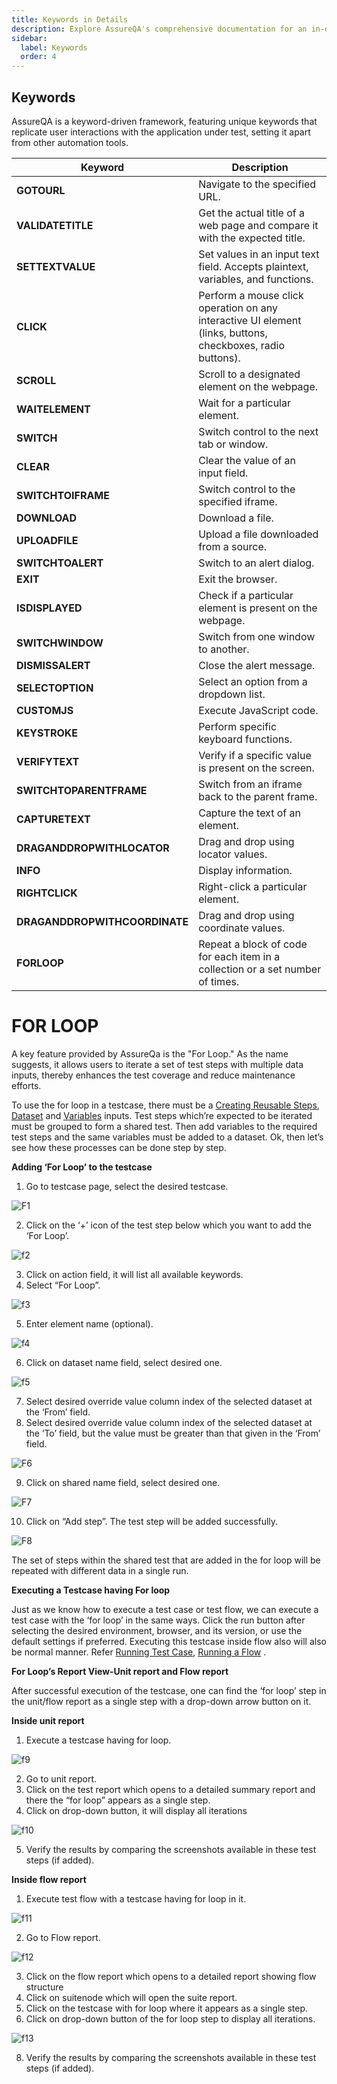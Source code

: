```yaml
---
title: Keywords in Details
description: Explore AssureQA's comprehensive documentation for an in-depth look at our services and tools.
sidebar:
  label: Keywords
  order: 4
---
```


## Keywords

AssureQA is a keyword-driven framework, featuring unique keywords that replicate user interactions with the application under test, setting it apart from other automation tools.

| **Keyword**                   | **Description**                                                                 |
| ----------------------------- | ------------------------------------------------------------------------------- |
| **GOTOURL**                   | Navigate to the specified URL.                                                   |
| **VALIDATETITLE**             | Get the actual title of a web page and compare it with the expected title.       |
| **SETTEXTVALUE**              | Set values in an input text field. Accepts plaintext, variables, and functions.  |
| **CLICK**                     | Perform a mouse click operation on any interactive UI element (links, buttons, checkboxes, radio buttons). |
| **SCROLL**                    | Scroll to a designated element on the webpage.                                   |
| **WAITELEMENT**               | Wait for a particular element.                                                   |
| **SWITCH**                    | Switch control to the next tab or window.                                        |
| **CLEAR**                     | Clear the value of an input field.                                               |
| **SWITCHTOIFRAME**            | Switch control to the specified iframe.                                          |
| **DOWNLOAD**                  | Download a file.                                                                |
| **UPLOADFILE**                | Upload a file downloaded from a source.                                          |
| **SWITCHTOALERT**             | Switch to an alert dialog.                                                       |
| **EXIT**                      | Exit the browser.                                                               |
| **ISDISPLAYED**               | Check if a particular element is present on the webpage.                         |
| **SWITCHWINDOW**              | Switch from one window to another.                                               |
| **DISMISSALERT**              | Close the alert message.                                                        |
| **SELECTOPTION**              | Select an option from a dropdown list.                                           |
| **CUSTOMJS**                  | Execute JavaScript code.                                                         |
| **KEYSTROKE**                 | Perform specific keyboard functions.                                             |
| **VERIFYTEXT**                | Verify if a specific value is present on the screen.                             |
| **SWITCHTOPARENTFRAME**       | Switch from an iframe back to the parent frame.                                  |
| **CAPTURETEXT**               | Capture the text of an element.                                                  |
| **DRAGANDDROPWITHLOCATOR**    | Drag and drop using locator values.                                              |
| **INFO**                      | Display information.                                                            |
| **RIGHTCLICK**                | Right-click a particular element.                                                |
| **DRAGANDDROPWITHCOORDINATE** | Drag and drop using coordinate values.                                           |
| **FORLOOP**                   | Repeat a block of code for each item in a collection or a set number of times.   |


# FOR LOOP

A key feature provided by AssureQa is the "For Loop." As the name suggests, it allows users to iterate a set of test steps with multiple data inputs, thereby enhances the test coverage and reduce maintenance efforts.

To use the for loop in a testcase, there must be a [Creating Reusable Steps](), [Dataset]() and [Variables]() inputs. Test steps which’re expected to be iterated must be grouped to form a shared test. Then add variables to the required test steps and the same variables must be added to a dataset. Ok, then let’s see how these processes can be done step by step.

**Adding ‘For Loop’ to the testcase**

1. Go to testcase page, select the desired testcase.

![F1](../../images/F1.png)

2. Click on the ‘+’ icon of the test step below which you want to add the ‘For Loop’.

![f2](../../images/f2.png)

3. Click on action field, it will list all available keywords.
4. Select “For Loop”.

![f3](../../images/f3.png)

5. Enter element name (optional).

![f4](../../images/f4.png)

6. Click on dataset name field, select desired one.

![f5](../../images/f5.jpg)

7. Select desired override value column index of the selected dataset at the ‘From’ field.
8. Select desired override value column index of the selected dataset at the ‘To’ field, but the value must be greater than that given in the ‘From’ field.

![F6](../../images/f6.png)

9. Click on shared name field, select desired one.

![F7](../../images/f7.png)

10. Click on “Add step”. The test step will be added successfully.

![F8](../../images/F8.png)

The set of steps within the shared test that are added in the for loop will be repeated with different data in a single run.

**Executing a Testcase having For loop**

Just as we know how to execute a test case or test flow, we can execute a test case with the ‘for loop’ in the same ways. Click the run button after selecting the desired environment, browser, and its version, or use the default settings if preferred. Executing this testcase inside flow also will also be normal manner.
Refer [Running Test Case](), [Running a Flow]() .

**For Loop’s Report View-Unit report and Flow report**

After successful execution of the testcase, one can find the ‘for loop’ step in the unit/flow report as a single step with a drop-down arrow button on it.

**Inside unit report**

 1. Execute a testcase having for loop.
 
 ![f9](../../images/f9.png)

 2. Go to unit report.
 3. Click on the test report which opens to a detailed summary report and there the “for loop” appears as a single step.
 4. Click on drop-down button, it will display all iterations

 ![f10](../../images/f10.png)

 5. Verify the results by comparing the screenshots available in these test steps (if added).
 
 **Inside flow report**

 1. Execute test flow with a testcase having for loop in it.
 
 ![f11](../../images/f11.png)

 2. Go to Flow report.
 
 ![f12](../../images/f12.png)

 3. Click on the flow report which opens to a detailed report showing flow structure
 4. Click on suitenode which will open the suite report.
 5. Click on the testcase with for loop where it appears as a single step.
 7. Click on drop-down button of the for loop step to display all iterations.

 ![f13](../../images/f13.png)

 8. Verify the results by comparing the screenshots available in these test steps (if added).
